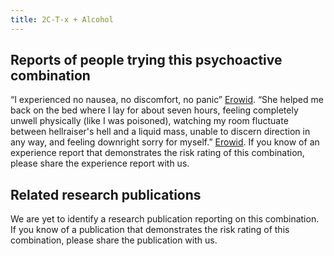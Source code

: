 ---
title: 2C-T-x + Alcohol
---

## Reports of people trying this psychoactive combination

“I experienced no nausea, no discomfort, no panic” [Erowid](https://www.erowid.org/experiences/exp.php?ID=35433).
“She helped me back on the bed where I lay for about seven hours, feeling completely unwell physically (like I was poisoned), watching my room fluctuate between hellraiser's hell and a liquid mass, unable to discern direction in any way, and feeling downright sorry for myself.” [Erowid](https://www.erowid.org/experiences/exp.php?ID=42092).
If you know of an experience report that demonstrates the risk rating of this combination, please share the experience report with us.


## Related research publications

We are yet to identify a research publication reporting on this combination. If you know of a publication that demonstrates the risk rating of this combination, please share the publication with us.
